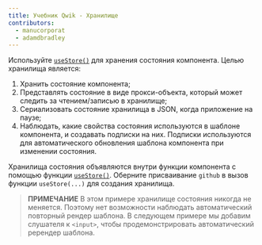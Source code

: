 ```yaml
---
title: Учебник Qwik - Хранилище
contributors:
  - manucorporat
  - adamdbradley
---
```


Используйте [`useStore()`](/docs/components/state/index.mdx#usestore) для хранения состояния компонента. Целью хранилища является:

1. Хранить состояние компонента;
2. Представлять состояние в виде прокси-объекта, который может следить за чтением/записью в хранилище;
3. Сериализовать состояние хранилища в JSON, когда приложение на паузе;
4. Наблюдать, какие свойства состояния используются в шаблоне компонента, и создавать подписки на них. Подписки используются для автоматического обновления шаблона компонента при изменении состояния.

Хранилища состояния объявляются внутри функции компонента с помощью функции [`useStore()`](/docs/components/state/index.mdx#usestore). Оберните присваивание `github` в вызов функции `useStore(...)` для создания хранилища.

> **ПРИМЕЧАНИЕ**
> В этом примере хранилище состояния никогда не меняется. Поэтому нет возможности наблюдать автоматический повторный рендер шаблона. В следующем примере мы добавим слушателя к `<input>`, чтобы продемонстрировать автоматический ререндер шаблона.
